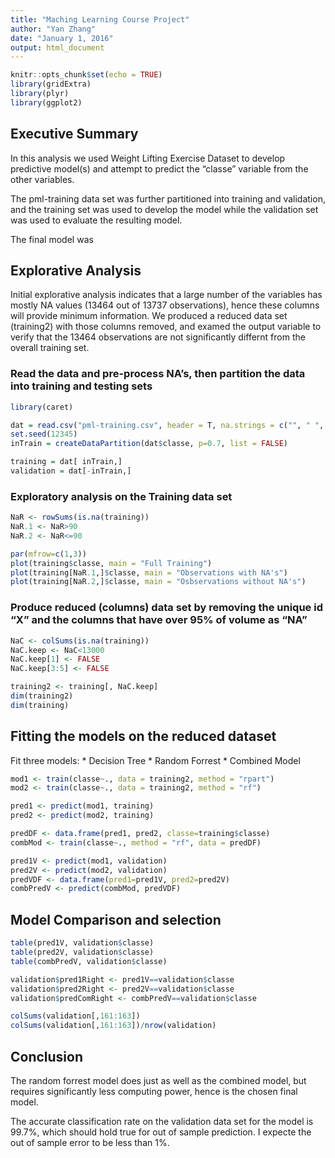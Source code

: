 ---
title: "Maching Learning Course Project"
author: "Yan Zhang"
date: "January 1, 2016"
output: html_document
---

```{r setup, include=FALSE}
knitr::opts_chunk$set(echo = TRUE)
library(gridExtra)
library(plyr)
library(ggplot2)
```

## Executive Summary

In this analysis we used Weight Lifting Exercise Dataset to develop predictive model(s) and attempt to predict the "classe" variable from the other variables. 

The pml-training data set was further partitioned into training and validation, and the training set was used to develop the model while the validation set was used to evaluate the resulting model.

The final model was 

## Explorative Analysis

Initial explorative analysis indicates that a large number of the variables has mostly NA values (13464 out of 13737 observations), hence these columns will provide minimum information. We produced a reduced data set (training2) with those columns removed, and examed the output variable to verify that the 13464 observations are not significantly differnt from the overall training set.

### Read the data and pre-process NA's, then partition the data into training and testing sets
```{r echo=FALSE}
library(caret)

dat = read.csv("pml-training.csv", header = T, na.strings = c("", " ", "NA", "#DIV/0!"))
set.seed(12345)
inTrain = createDataPartition(dat$classe, p=0.7, list = FALSE)

training = dat[ inTrain,]
validation = dat[-inTrain,]

```

### Exploratory analysis on the Training data set

```{r echo=FALSE}
NaR <- rowSums(is.na(training))
NaR.1 <- NaR>90
NaR.2 <- NaR<=90

par(mfrow=c(1,3))
plot(training$classe, main = "Full Training")
plot(training[NaR.1,]$classe, main = "Observations with NA's")
plot(training[NaR.2,]$classe, main = "Osbservations without NA's")

```

### Produce reduced (columns) data set by removing the unique id "X" and the columns that have over 95% of volume as "NA"

```{r echo=FALSE}
NaC <- colSums(is.na(training))
NaC.keep <- NaC<13000
NaC.keep[1] <- FALSE
NaC.keep[3:5] <- FALSE

training2 <- training[, NaC.keep]
dim(training2)
dim(training)

```

## Fitting the models on the reduced dataset

Fit three models:
* Decision Tree
* Random Forrest
* Combined Model

```{r echo=TRUE, message=FALSE, cache=TRUE, results=FALSE}

mod1 <- train(classe~., data = training2, method = "rpart")
mod2 <- train(classe~., data = training2, method = "rf")

pred1 <- predict(mod1, training)
pred2 <- predict(mod2, training)

predDF <- data.frame(pred1, pred2, classe=training$classe)
combMod <- train(classe~., method = "rf", data = predDF)

pred1V <- predict(mod1, validation)
pred2V <- predict(mod2, validation)
predVDF <- data.frame(pred1=pred1V, pred2=pred2V)
combPredV <- predict(combMod, predVDF)


```


## Model Comparison and selection

```{r echo=FALSE, results=TRUE}
table(pred1V, validation$classe)
table(pred2V, validation$classe)
table(combPredV, validation$classe)

validation$pred1Right <- pred1V==validation$classe
validation$pred2Right <- pred2V==validation$classe
validation$predComRight <- combPredV==validation$classe

colSums(validation[,161:163])
colSums(validation[,161:163])/nrow(validation)

```

## Conclusion

The random forrest model does just as well as the combined model, but requires significantly less computing power, hence is the chosen final model. 

The accurate classification rate on the validation data set for the model is 99.7%, which should hold true for out of sample prediction. I expecte the out of sample error to be less than 1%. 


